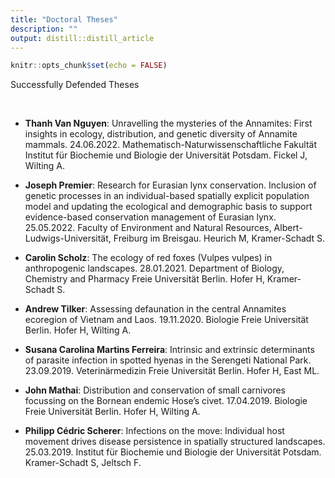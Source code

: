 ```yaml
---
title: "Doctoral Theses"
description: ""
output: distill::distill_article
---
```


```r
knitr::opts_chunk$set(echo = FALSE)
```

<div class='headerbox'><hbox>Successfully Defended Theses</hbox></div><br>

* **Thanh Van Nguyen**: Unravelling the mysteries of the Annamites: First insights in ecology, distribution, and genetic diversity of Annamite mammals. 24.06.2022. Mathematisch-Naturwissenschaftliche Fakultät
Institut für Biochemie und Biologie der Universität Potsdam. Fickel J, Wilting A.

* **Joseph Premier**: Research for Eurasian lynx conservation. Inclusion of genetic processes in an individual-based spatially explicit population model and updating the ecological and demographic basis to support evidence-based conservation management of Eurasian lynx. 25.05.2022. Faculty of Environment and Natural Resources, Albert-Ludwigs-Universität, Freiburg im Breisgau. Heurich M, Kramer-Schadt S.

* **Carolin Scholz**: The ecology of red foxes (Vulpes vulpes) in anthropogenic landscapes. 28.01.2021. Department of Biology, Chemistry and Pharmacy Freie Universität Berlin. Hofer H, Kramer-Schadt S.

* **Andrew Tilker**: Assessing defaunation in the central Annamites ecoregion of Vietnam and Laos. 19.11.2020. Biologie Freie Universität Berlin. Hofer H, Wilting A.

* **Susana Carolina Martins Ferreira**: Intrinsic and extrinsic determinants of parasite infection in spotted hyenas in the Serengeti National Park. 23.09.2019. Veterinärmedizin Freie Universität Berlin. Hofer H, East ML.

* **John Mathai**: Distribution and conservation of small carnivores focussing on the Bornean endemic Hose’s civet. 17.04.2019. Biologie Freie Universität Berlin. Hofer H, Wilting A.

* **Philipp Cédric Scherer**: Infections on the move: Individual host movement drives disease persistence in spatially structured landscapes. 25.03.2019. Institut für Biochemie und Biologie der Universität Potsdam. Kramer-Schadt S, Jeltsch F. 